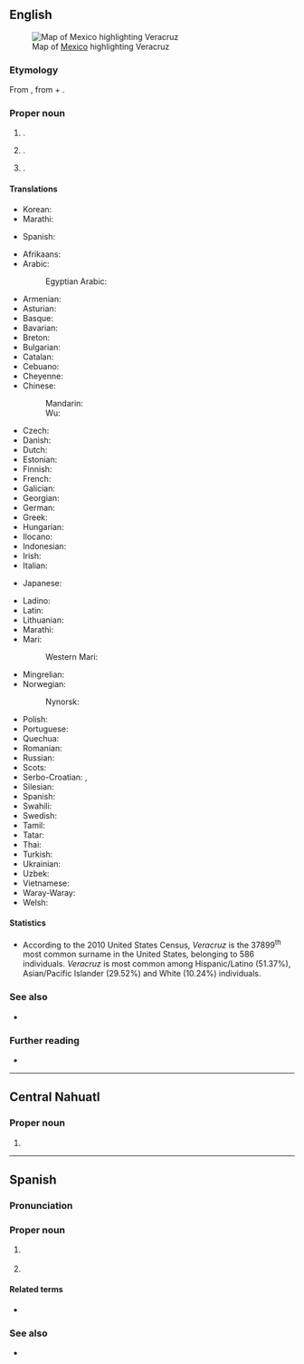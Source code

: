 {{also|Vera Cruz}}
==English==
[[File:Mexico map, MX-VER.svg|thumb|Map of [[Mexico]] highlighting Veracruz]]

===Etymology===
From {{bor|en|es|Veracruz}}, from {{m|es|vero|vera|t=true}} + {{m|es|cruz|t=cross}}.

===Proper noun===
{{en-proper noun|~|es}}

# {{place|en|coastal state|in southeastern|c/Mexico}}.
# {{place|en|city|s/Veracruz|c/Mexico}}.
# {{surname|en|from=Spanish}}.

====Translations====
{{trans-top|state of Mexico}}
* Korean: {{t|ko|^베라크루스 주}}
* Marathi: {{t|mr|वेराक्रुज|n}}
{{trans-mid}}
* Spanish: {{t+|es|Veracruz|f}}
{{trans-bottom}}

{{trans-top|city in Mexico}}
* Afrikaans: {{t|af|Veracruz}}
* Arabic: {{t|ar|فيراكروز|tr=firakruz}}
*: Egyptian Arabic: {{t|arz|مدينة فيراكروز|tr=madinat firakruz}}
* Armenian: {{t|hy|Վերակրուս}}
* Asturian: {{t|ast|Veracruz}}
* Basque: {{t|eu|Veracruz}}
* Bavarian: {{t|bar|Veracruz}}
* Breton: {{t|br|Veracruz}}
* Bulgarian: {{t|bg|Веракрус}}
* Catalan: {{t|ca|Veracruz}}
* Cebuano: {{t|ceb|Veracruz}}
* Cheyenne: {{t|chy|Veracruz}}
* Chinese:
*: Mandarin: {{t|cmn|韦拉克鲁斯|tr=Wéilākèlǔsī}}
*: Wu: {{t|wuu|韦拉克鲁斯市|tr=Wéilākèlǔsīshì}}
* Czech: {{t|cs|Veracruz}}
* Danish: {{t|da|Veracruz}}
* Dutch: {{t|nl|Veracruz}}
* Estonian: {{t|et|Veracruz}}
* Finnish: {{t+|fi|Veracruz}}
* French: {{t+|fr|Veracruz}}
* Galician: {{t+|gl|Veracruz}}
* Georgian: {{t|ka|ვერაკრუსი}}
* German: {{t+|de|Veracruz}}
* Greek: {{t|el|Βερακρούς}}
* Hungarian: {{t|hu|Veracruz}}
* Ilocano: {{t|ilo|Veracruz}}
* Indonesian: {{t|id|Veracruz}}
* Irish: {{t|ga|Veracruz}}
* Italian: {{t|it|Veracruz}}
{{trans-mid}}
* Japanese: {{t|ja|ベラクルス|tr=Berakurusu}}

* Ladino: {{t|lad|Veracruz}}
* Latin: {{t|la|Vera Crux}}
* Lithuanian: {{t|lt|Verakrusas}}
* Marathi: {{t|mr|बेराक्रुथ}}
* Mari:
*: Western Mari: {{t|mrj|Веракрус}}
* Mingrelian: {{t|xmf|ვერაკრუსი}}
* Norwegian: {{t|no|Veracruz}}
*: Nynorsk: {{t|nn|Veracruz}}
* Polish: {{t|pl|Veracruz}}
* Portuguese: {{t|pt|Veracruz}}
* Quechua: {{t|qu|Veracruz}}
* Romanian: {{t|ro|Veracruz}}
* Russian: {{t+|ru|Веракру́с}}
* Scots: {{t|sco|Veracruz}}
* Serbo-Croatian: {{t|sh|Веракруз|tr=Verakruz}}, {{t|sh|Veracruz}}
* Silesian: {{t|szl|Veracruz}}
* Spanish: {{t+|es|Veracruz}}
* Swahili: {{t|sw|Veracruz}}
* Swedish: {{t|sv|Veracruz}}
* Tamil: {{t|ta|வேராகுரூசு}}
* Tatar: {{t|tt|Веракрус}}
* Thai: {{t|th|เบรากรุซ|tr=Be-rā-kru-s}}
* Turkish: {{t|tr|Veracruz}}
* Ukrainian: {{t|uk|Веракру́с}}
* Uzbek: {{t|uz|Verakrus}}
* Vietnamese: {{t|vi|Veracruz}}
* Waray-Waray: {{t|war|Veracruz}}
* Welsh: {{t|cy|Veracruz}}
{{trans-bottom}}

====Statistics====
* According to the 2010 United States Census, ''Veracruz'' is the 37899<sup>th</sup> most common surname in the United States, belonging to 586 individuals. ''Veracruz'' is most common among Hispanic/Latino (51.37%), Asian/Pacific Islander (29.52%) and White (10.24%) individuals.

===See also===
* {{pedia}}

===Further reading===
* {{R:en:DAFN}}

----

==Central Nahuatl==

===Proper noun===
{{head|nhn|proper noun}}

# {{place|nhn|state|c/Mexico|t=Veracruz}}

----

==Spanish==

===Pronunciation===
{{es-IPA}}

===Proper noun===
{{es-proper noun|f}}

# {{place|es|state|c/Mexico|t=Veracruz}}
#: {{syn|es|VC|q1=abbreviation}}
# {{place|es|city|c/Mexico|t=Veracruz}}

====Related terms====
* {{l|es|veracruzano}}

===See also===
* {{pedia|lang=es}}